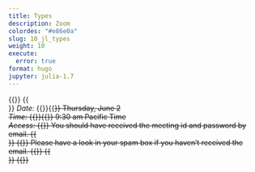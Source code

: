 ```yaml
---
title: Types
description: Zoom
colordes: "#e86e0a"
slug: 10_jl_types
weight: 10
execute:
  error: true
format: hugo
jupyter: julia-1.7
---
```


{{<def>}}
{{<br size="2">}}
<em>Date:</em> {{<m>}}{{<s>}} Thursday, June 2 <br>
<em>Time:</em> {{<m>}}{{<s>}} 9:30 am Pacific Time <br>
<em>Access:</em> {{<m>}} You should have received the meeting id and password by email.
{{<br size="2">}}
{{<notes>}}
Please have a look in your spam box if you haven't received the email.
{{</notes>}}
{{<br size="2">}}
{{</def>}}
